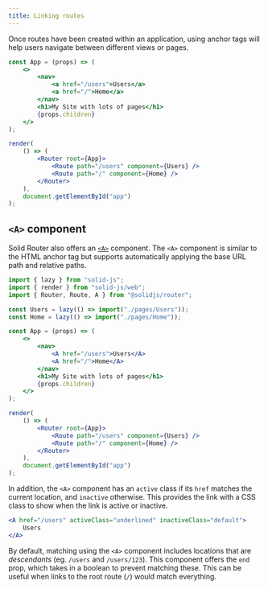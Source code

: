 ```yaml
---
title: Linking routes
---
```


Once routes have been created within an application, using anchor tags will help users navigate between different views or pages.

```jsx {4-5}
const App = (props) => (
	<>
		<nav>
			<a href="/users">Users</a>
			<a href="/">Home</a>
		</nav>
		<h1>My Site with lots of pages</h1>
		{props.children}
	</>
);

render(
	() => (
		<Router root={App}>
			<Route path="/users" component={Users} />
			<Route path="/" component={Home} />
		</Router>
	),
	document.getElementById("app")
);
```

## `<A>` component

Solid Router also offers an [`<A>`](/solid-router/reference/components/a) component.
The `<A>` component is similar to the HTML anchor tag but supports automatically applying the base URL path and relative paths.

```jsx
import { lazy } from "solid-js";
import { render } from "solid-js/web";
import { Router, Route, A } from "@solidjs/router";

const Users = lazy(() => import("./pages/Users"));
const Home = lazy(() => import("./pages/Home"));

const App = (props) => (
	<>
		<nav>
			<A href="/users">Users</A>
			<A href="/">Home</A>
		</nav>
		<h1>My Site with lots of pages</h1>
		{props.children}
	</>
);

render(
	() => (
		<Router root={App}>
			<Route path="/users" component={Users} />
			<Route path="/" component={Home} />
		</Router>
	),
	document.getElementById("app")
);
```

In addition, the `<A>` component has an `active` class if its `href` matches the current location, and `inactive` otherwise.
This provides the link with a CSS class to show when the link is active or inactive.

```jsx
<A href="/users" activeClass="underlined" inactiveClass="default">
	Users
</A>
```

By default, matching using the `<A>` component includes locations that are _descendants_ (eg. `/users` and `/users/123`).
This component offers the `end` prop, which takes in a boolean to prevent matching these.
This can be useful when links to the root route (`/`) would match everything.
